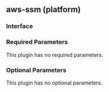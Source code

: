 ## aws-ssm (platform)

### Interface

### Required Parameters

This plugin has no required parameters.

### Optional Parameters

This plugin has no optional parameters.
